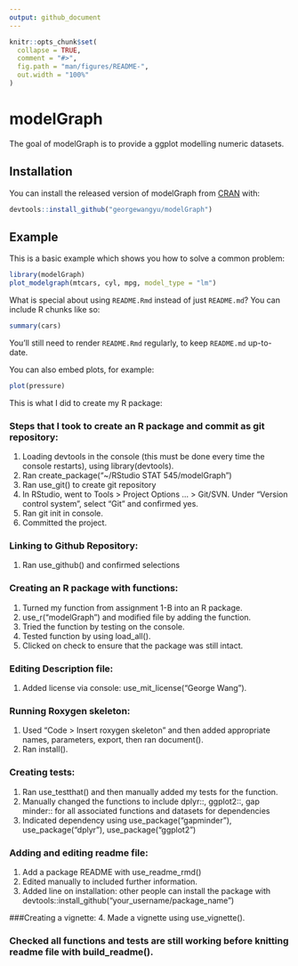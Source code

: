```yaml
---
output: github_document
---
```


<!-- README.md is generated from README.Rmd. Please edit that file -->

```r
knitr::opts_chunk$set(
  collapse = TRUE,
  comment = "#>",
  fig.path = "man/figures/README-",
  out.width = "100%"
)
```

# modelGraph

<!-- badges: start -->
<!-- badges: end -->

The goal of modelGraph is to provide a ggplot modelling numeric datasets.

## Installation

You can install the released version of modelGraph from [CRAN](https://CRAN.R-project.org) with:

``` r
devtools::install_github("georgewangyu/modelGraph")
```

## Example

This is a basic example which shows you how to solve a common problem:

```r
library(modelGraph)
plot_modelgraph(mtcars, cyl, mpg, model_type = "lm")
```

What is special about using `README.Rmd` instead of just `README.md`? You can include R chunks like so:

```r
summary(cars)
```

You'll still need to render `README.Rmd` regularly, to keep `README.md` up-to-date.

You can also embed plots, for example:

```r
plot(pressure)
```

This is what I did to create my R package:

### Steps that I took to create an R package and commit as git repository:
1. Loading devtools in the console (this must be done every time the console restarts), using library(devtools).
2. Ran create_package(“~/RStudio STAT 545/modelGraph”)
3. Ran use_git() to create git repository
4. In RStudio, went to Tools > Project Options … > Git/SVN. Under “Version control system”, select “Git” and confirmed yes.
5. Ran git init in console.
6. Committed the project.

### Linking to Github Repository:
1. Ran use_github() and confirmed selections

### Creating an R package with functions:
1. Turned my function from assignment 1-B into an R package.
2. use_r(“modelGraph”) and modified file by adding the function.
3. Tried the function by testing on the console.
4. Tested function by using load_all().
5. Clicked on check to ensure that the package was still intact.

### Editing Description file:
1. Added license via console: use_mit_license(“George Wang”).

### Running Roxygen skeleton:
1. Used “Code > Insert roxygen skeleton” and then added appropriate names, parameters, export, then ran document().
2. Ran install().

### Creating tests:
1. Ran use_testthat() and then manually added my tests for the function.
2. Manually changed the functions to include dplyr::, ggplot2::, gap minder:: for all associated functions and datasets for dependencies
3. Indicated dependency using use_package(“gapminder”), use_package(“dplyr”), use_package(“ggplot2”)

### Adding and editing readme file:
1. Add a package README with use_readme_rmd()
2. Edited manually to included further information.
3. Added line on installation: other people can install the package with devtools::install_github("your_username/package_name")

###Creating a vignette:
4. Made a vignette using use_vignette().

### Checked all functions and tests are still working before knitting readme file with build_readme().




